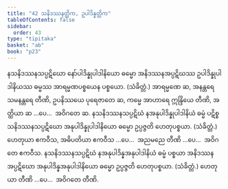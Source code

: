 ```yaml
---
title: "42 သနိဒဿနတ္တိက, ဥပါဒိန္နတ္တိက"
tableOfContents: false
sidebar:
  order: 43
type: "tipitaka"
basket: "ab"
book: "p23"
---
```



<DynamicBreadcrumb />

<Division number="51" book="p23" e="ch" v="40" p="418">

<Paragraph number="162" book="p23">
နသနိဒဿနသပ္ပဋိဃော နော်ပါဒိန္နုပါဒါနိယော ဓမ္မော အနိဒဿနအပ္ပဋိဃဿ ဥပါဒိန္နုပါဒါနိယဿ ဓမ္မဿ အာရမ္မဏပစ္စယေန ပစ္စယော. (သံခိတ္တံ.) အာရမ္မဏေ ဆ, အနန္တရေ သမနန္တရေ တီဏိ, ဥပနိဿယေ ပုရေဇာတေ ဆ, ကမ္မေ အာဟာရေ ဣန္ဒြိယေ တီဏိ, အတ္ထိယာ ဆ …ပေ…  အဝိဂတေ ဆ.
</Paragraph>

<Paragraph number="163" book="p23">
နသနိဒဿနသပ္ပဋိဃံ နအနုပါဒိန္နုပါဒါနိယံ ဓမ္မံ ပဋိစ္စ သနိဒဿနသပ္ပဋိဃော အနုပါဒိန္နုပါဒါနိယော ဓမ္မော ဥပ္ပဇ္ဇတိ ဟေတုပစ္စယာ. (သံခိတ္တံ.) ဟေတုယာ ဧကဝီသ, အဓိပတိယာ ဧကဝီသ …ပေ…  အညမညေ တီဏိ …ပေ…  အဝိဂတေ ဧကဝီသ.
</Paragraph>

<Paragraph number="164" book="p23">
နသနိဒဿနသပ္ပဋိဃံ နအနုပါဒိန္နအနုပါဒါနိယံ ဓမ္မံ ပစ္စယာ အနိဒဿနအပ္ပဋိဃော အနုပါဒိန္နအနုပါဒါနိယော ဓမ္မော ဥပ္ပဇ္ဇတိ ဟေတုပစ္စယာ. (သံခိတ္တံ.) ဟေတုယာ တီဏိ …ပေ…  အဝိဂတေ တီဏိ.
</Paragraph>
</Division>